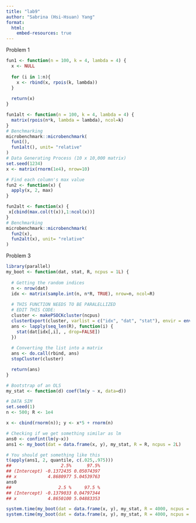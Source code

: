 ```yaml
---
title: "lab9"
author: "Sabrina (Hsi-Hsuan) Yang"
format:
  html:
    embed-resources: true
---
```


Problem 1
```r
fun1 <- function(n = 100, k = 4, lambda = 4) {
  x <- NULL
  
  for (i in 1:n){
    x <- rbind(x, rpois(k, lambda))    
  }
  
  return(x)
}

fun1alt <- function(n = 100, k = 4, lambda = 4) {
  matrix(rpois(n*k, lambda = lambda), ncol=k)
}
# Benchmarking
microbenchmark::microbenchmark(
  fun1(),
  fun1alt(), unit= "relative"
)
# Data Generating Process (10 x 10,000 matrix)
set.seed(1234)
x <- matrix(rnorm(1e4), nrow=10)

# Find each column's max value
fun2 <- function(x) {
  apply(x, 2, max)
}

fun2alt <- function(x) {
 x[cbind(max.col(t(x)),1:ncol(x))]
}
# Benchmarking
microbenchmark::microbenchmark(
  fun2(x),
  fun2alt(x), unit= "relative"
)
```
Problem 3
```r
library(parallel)
my_boot <- function(dat, stat, R, ncpus = 1L) {
  
  # Getting the random indices
  n <- nrow(dat)
  idx <- matrix(sample.int(n, n*R, TRUE), nrow=n, ncol=R)
  
  # THIS FUNCTION NEEDS TO BE PARALELLIZED
  # EDIT THIS CODE:
  cluster <- makePSOCKcluster(ncpus)
  clusterExport(cluster, varlist = c("idx", "dat", "stat"), envir = environment())
  ans <- lapply(seq_len(R), function(i) {
    stat(dat[idx[,i], , drop=FALSE])
  })
  
  # Converting the list into a matrix
  ans <- do.call(rbind, ans)
  stopCluster(cluster)

  return(ans)
}
```
```r
# Bootstrap of an OLS
my_stat <- function(d) coef(lm(y ~ x, data=d))

# DATA SIM
set.seed(1)
n <- 500; R <- 1e4

x <- cbind(rnorm(n)); y <- x*5 + rnorm(n)

# Checking if we get something similar as lm
ans0 <- confint(lm(y~x))
ans1 <- my_boot(dat = data.frame(x, y), my_stat, R = R, ncpus = 2L)

# You should get something like this
t(apply(ans1, 2, quantile, c(.025,.975)))
##                   2.5%      97.5%
## (Intercept) -0.1372435 0.05074397
## x            4.8680977 5.04539763
ans0
##                  2.5 %     97.5 %
## (Intercept) -0.1379033 0.04797344
## x            4.8650100 5.04883353
```
```r
system.time(my_boot(dat = data.frame(x, y), my_stat, R = 4000, ncpus = 1L))
system.time(my_boot(dat = data.frame(x, y), my_stat, R = 4000, ncpus = 2L))
```
